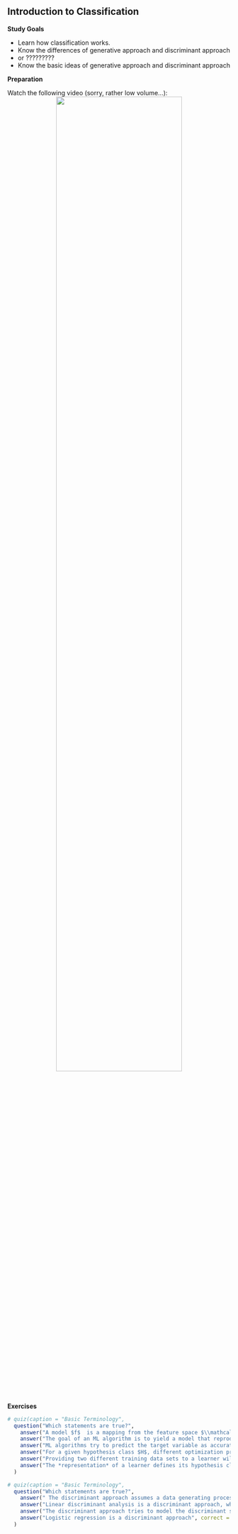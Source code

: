 ## Introduction to Classification

**Study Goals**

- Learn how classification works.
- Know the differences of generative approach and discriminant approach
- or ?????????
- Know the basic ideas of generative approach and discriminant approach

**Preparation**

Watch the following video (sorry, rather low volume...):
<center>
![](https://www.youtube.com/watch?v=xZRyi2xuCd0&list=PLMyWaJl2LoXyhFvMjtbBGs0Pi8khHbKm3&index=2&t=0s){width="75%"}
</center>

**Exercises**

```r
# quiz(caption = "Basic Terminology",
  question("Which statements are true?",
    answer("A model $f$  is a mapping from the feature space $\\mathcal{X}$ to the target space $\\mathcal{Y}$.", correct = TRUE),
    answer("The goal of an ML algorithm is to yield a model that reproduces the already seen data as accurately as possible."),
    answer("ML algorithms try to predict the target variable as accurately as possible based on the values of the features.", correct = TRUE),
    answer("For a given hypothesis class $H$, different optimization procedures can be used to find the best model $f \\in H$.", correct = TRUE),
    answer("Providing two different training data sets to a learner will result in the same optimal model $f$."),
    answer("The *representation* of a learner defines its hypothesis class $H$.", correct = TRUE)
  )
```

```r
# quiz(caption = "Basic Terminology",
  question("Which statements are true?",
    answer(" The discriminant approach assumes a data generating process, in which the x have different distributions, depending on the class. The generative approach attempts to minimize a loss function."),
    answer("Linear discriminant analysis is a discriminant approach, while Quadratic discriminant analysis is not."),
    answer("The discriminant approach tries to model the discriminant score function directly.", correct = TRUE),
    answer("Logistic regression is a discriminant approach", correct = TRUE)
  )
```

